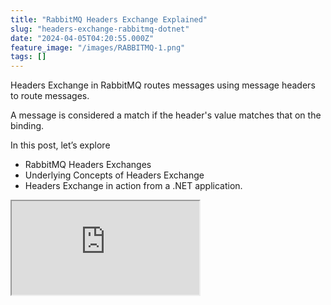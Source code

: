 ```yaml
---
title: "RabbitMQ Headers Exchange Explained"
slug: "headers-exchange-rabbitmq-dotnet"
date: "2024-04-05T04:20:55.000Z"
feature_image: "/images/RABBITMQ-1.png"
tags: []
---
```


Headers Exchange in RabbitMQ routes messages using message headers to route messages.

A message is considered a match if the header's value matches that on the binding.

In this post, let’s explore

*   RabbitMQ Headers Exchanges
*   Underlying Concepts of Headers Exchange
*   Headers Exchange in action from a .NET application.

<iframe src="https://www.youtube.com/embed/2x2nHN8V0cg?feature=oembed" />

I use [Amazon MQ](https://aws.amazon.com/amazon-mq/?ref=rahulpnath.com), a managed message broker service that supports ActiveMQ and RabbitMQ engine types, to host my RabbitMQ instance. However, you can use [one of the various options that RabbitMQ provides](https://www.rabbitmq.com/download.html?ref=rahulpnath.com) to host your instance.

_This article is sponsored by AWS and is part of my_ [_RabbitMQ Series_](__GHOST_URL__/blog/tag/rabbitmq/)_._

What is a RabbitMQ Headers Exchange?
------------------------------------

Headers Exchange in RabbitMQ uses message header attributes to route messages.

Since a message can contain more than one header value, Headers Exchange supports routing on multiple attributes.

> _Headers Exchange is referred to as a 'Direct Exchange on steroids'_

With Headers Exchange, we are not limited to one routing key but use multiple header keys to specify the binding.

When a message is sent, the Sender also populates header attributes.

![](/images/image.png)

Sender specifies the header attributes and associated values when sending messages to the Exchange.

_The headers property is a key/value table allowing user-defined keys and values._

The Receiver sets up the Queue and the associated Bindings on the Queue.

### Any or All Match on Header Attributes

The Binding can be set up to match all or any one of the Header attributes on the message. This means that the message is considered a match only when all the header attributes are an exact match or any one of the attributes matches.

![](/images/image-1.png)

x-match binding argument specifies whether all header attributes must match or any one of the header attributes must match.

The `x-match` attribute on the Binding is used to specify this.

*   all → matches all header values
*   any → matches any one header value

### Message Routing in RabbitMQ Headers Exchange

When a message is sent to the Headers exchange it inspects the header attributes on the message and that on the binding to decide which Queues to send a copy of the message to.

Depending on the `x-match` binding attribute, it either compares all the header attributes and any one of the attributes to create a match.

![](/images/image-2.png)

In the above scenario, the message has two header attributes `location` and `temperature` with values of 'sydney' and 25.

Since the first binding (from the left) has an `x-match` value set to `all` and the `location` and `temperature` header values specified match that on the message it gets sent to that queue.

The second binding (middle one) has an `x-match` set to `all` and only one header, `location` specified with a value of `brisbane`. Since it does not match with that on the message, that queue does not receive a copy of the message.

The third binding has the `x-match` of `any` and has the `location` set to 'brisbane' and the `temperature` to 25. In this case, since one of the headers, `temperature`, matches that on the message, a copy of the message is sent to the queue.

RabbitMQ Headers Exchange From .NET
-----------------------------------

We will use a NuGet package, [RabbitMQ.Client](https://www.nuget.org/packages/RabbitMQ.Client?ref=rahulpnath.com), to connect and send/receive messages from RabbitMQ.

If you are new to building RabbitMQ from .NET applications, check out the Getting Started article below.

[

Amazon MQ RabbitMQ: A Reliable Messaging Solution for Your .NET Projects

RabbitMQ is a powerful open-source message broker facilitating communication between systems or applications. Let’s learn how to get started using RabbitMQ on Amazon MQ from .NET application.

![](/images/logo-512x512.png)Rahul NathRahul Pulikkot Nath

![](/images/rabbit-mq-dotnet.png)

](__GHOST_URL__/blog/amazon-mq-rabbitmq-dotnet/)

### Create and Send Messages to Headers Exchange From .NET

Exchanges are created using the Channel.

The `ExchangeDeclare` the method takes in an exchange name and its type. Below is an example of creating a RabbitMQ Headers Exchange in .NET.

    var factory = new ConnectionFactory()
    {
        Uri = new Uri("YOUR RABBIT INSTANCE URI"),
        Port = 5671,
        UserName = "<USERNAME FROM CONFIGURATION FILE>",
        Password = "<PASSWORD FROM CONFIGURATION FILE>"
    };
    
    using var connection = factory.CreateConnection();
    using var channel = connection.CreateModel();
    
    var exchangeName = "weather_headers";
    channel.ExchangeDeclare(exchangeName, ExchangeType.Headers);

When sending a message, the sender specifies the Exchange, message body, and message headers.

    var basicProps = channel.CreateBasicProperties();
    basicProps.Headers = new Dictionary<string, object>()
    {
        {"location", location},
        {"temperature", temperature}
    };
    channel.BasicPublish(exchangeName, routingKey, basicProps, body);

The above code uses the `CreateBasicProperties` method on the channel to construct the instance to add in the Headers.

The `routingKey` is ignored in the case of Headers Exchange. You can pass that as an empty string.

### Set up Binding on RabbitMQ Headers Exchange From .NET

Messages are routed to Queues from Exchanges using the Binding information.

To create a Queue, use the `QueueDeclare` method. It will create a new Queue only if one doesn't exist with the same name.

    var factory = new ConnectionFactory()
    {
        Uri = new Uri("YOUR RABBIT INSTANCE URI"),
        Port = 5671,
        UserName = "<USERNAME FROM CONFIGURATION FILE>",
        Password = "<PASSWORD FROM CONFIGURATION FILE>"
    };
    
    using var connection = factory.CreateConnection();
    using var channel = connection.CreateModel();
    
    channel.QueueDeclare(queueName, false, false, false, null);
    
    var bindingHeaders = new Dictionary<string, object>()
    {
        {"x-match", match},
        {"location", location}
    };
    if (!string.IsNullOrEmpty(temperature))
        bindingHeaders.Add("temperature", temperature);
    
    channel.QueueBind(queueName, "weather_headers", routingKey:string.Empty, bindingHeaders);

The above code sets up the Binding using the `QueeuBind` method on the channel passing in the `queueName`, `exchangeName` and also the binding headers.

Once the Sender and Receiver applications are running, you can see the Exchange and its details in the RabbitMQ Management console.

Below is the snapshot of the `weather_headers` exchange, with three Bindings set up and the associated binding headers set up.

![](/images/image-3.png)

RabbitMQ Management Console showing the Headers Exchange, Queues and Bindings set up.

You can find the complete source code for this blog post sample [here.](https://github.com/rahulpnath/youtube-samples/tree/main/rabbit-mq/07%20exchange-headers)